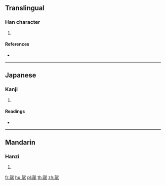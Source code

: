 {{character info/new}}
==Translingual==

===Han character===
{{Han char|rn=189|rad=高|as=05|sn=15|four=|canj=YBSKN}}

# {{defn|Han|sort=高05}}

====References====
* {{Han ref|kx=1451.350|dkj=45325|dj=1982.090|hdz=74594.100|uh=9ADB|ud=39643}}

----

==Japanese==

===Kanji===
{{ja-kanji|grade=|rs=高05}}

# {{defn|lang=ja|sort=高05}}

====Readings====
* {{ja-readings|on=[[こう]] (kō)|kun=[[あきらか]] (akiraka)}}

----

==Mandarin==

===Hanzi===
{{cmn-hanzi|pin=[[kāo]] ([[kao1]])|wg=k'ao<sup>1</sup>}}

# {{defn|lang=cmn|sort=高05}}

[[fr:髛]]
[[hu:髛]]
[[pl:髛]]
[[th:髛]]
[[zh:髛]]